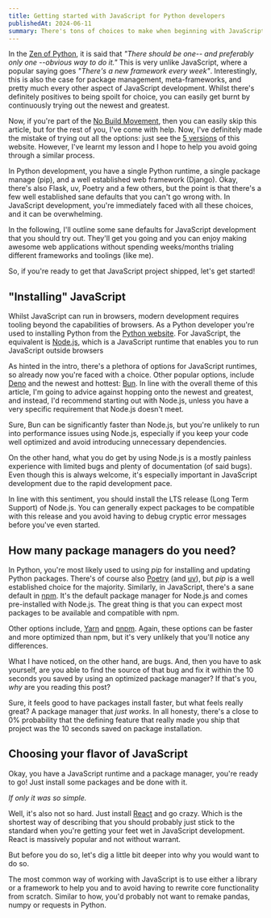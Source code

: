 ```yaml
---
title: Getting started with JavaScript for Python developers
publishedAt: 2024-06-11
summary: There's tons of choices to make when beginning with JavaScript development. But there's sane defaults you should try out.
---
```


In the [Zen of Python](https://peps.python.org/pep-0020/), it is said that _"There should be one-- and preferably only one --obvious way to do it."_
This is very unlike JavaScript, where a popular saying goes _"There's a new framework every week"_. Interestingly,
this is also the case for package management, meta-frameworks, and pretty much every other aspect of JavaScript development.
Whilst there's definitely positives to being spoilt for choice, you can easily get burnt by continuously trying out the newest and greatest.

Now, if you're part of the [No Build Movement](https://world.hey.com/dhh/you-can-t-get-faster-than-no-build-7a44131c), then you can easily
skip this article, but for the rest of you, I've come with help. Now, I've definitely made the mistake of trying out all the options:
just see the [5 versions](https://www.claesnn.com/software) of this website. However, I've learnt my lesson and I hope to help you avoid going through
a similar process.

In Python development, you have a single Python runtime, a single package manage (pip), and a well established web framework (Django).
Okay, there's also Flask, uv, Poetry and a few others, but the point is that there's a few well established sane defaults that you can't go wrong with.
In JavaScript development, you're immediately faced with all these choices, and it can be overwhelming.

In the following, I'll outline some sane defaults for JavaScript development that you should try out.
They'll get you going and you can enjoy making awesome web applications without spending weeks/months trialing different frameworks and toolings (like me).

So, if you're ready to get that JavaScript project shipped, let's get started!

## "Installing" JavaScript

Whilst JavaScript can run in browsers, modern development requires tooling beyond the capabilities of browsers.
As a Python developer you're used to installing Python from the [Python website](https://www.python.org/downloads/).
For JavaScript, the equivalent is [Node.js](https://nodejs.org/), which is a JavaScript runtime that enables you to run JavaScript outside browsers

As hinted in the intro, there's a plethora of options for JavaScript runtimes, so already now you're faced with a choice.
Other popular options, include [Deno](https://deno.land/) and the newest and hottest:
[Bun](https://bun.sh/). In line with the overall theme of this article, I'm going to advice against hopping onto the newest and greatest,
and instead, I'd recommend starting out with Node.js, unless you have a very specific requirement that Node.js doesn't meet.

Sure, Bun can be significantly faster than Node.js, but you're unlikely to run into performance issues using Node.js,
especially if you keep your code well optimized and avoid introducing unnecessary dependencies.

On the other hand, what you do get by using Node.js is a mostly painless experience with limited bugs and plenty of documentation (of said bugs).
Even though this is always welcome, it's especially important in JavaScript development due to the rapid development pace.

In line with this sentiment, you should install the LTS release (Long Term Support) of Node.js. You can generally expect packages to
be compatible with this release and you avoid having to debug cryptic error messages before you've even started.

## How many package managers do you need?

In Python, you're most likely used to using _pip_ for installing and updating Python packages. There's of course also
[Poetry](https://python-poetry.org/) (and [uv](https://astral.sh/blog/uv)), but _pip_ is a well established choice for the majority.
Similarly, in JavaScript, there's a sane default in [npm](https://www.npmjs.com/). It's the default package manager for Node.js and
comes pre-installed with Node.js. The great thing is that you can expect most packages to be available and compatible with npm.

Other options include, [Yarn](https://yarnpkg.com/) and [pnpm](https://pnpm.io/). Again, these options can be faster
and more optimized than npm, but it's very unlikely that you'll notice any differences.

What I have noticed, on the other hand, are bugs. And, then you have to ask yourself, are you able to find the source of that bug and fix it
within the 10 seconds you saved by using an optimized package manager? If that's you, _why_ are you reading this post?

Sure, it feels good to have packages install faster, but what feels really great? A package manager that _just works_. In all honesty, there's a
close to 0% probability that the defining feature that really made you ship that project was the 10 seconds saved on package installation.

## Choosing your flavor of JavaScript

Okay, you have a JavaScript runtime and a package manager, you're ready to go! Just install some packages and be done with it.

_If only it was so simple._

Well, it's also not so hard. Just install [React](https://react.dev/) and go crazy. Which is the shortest way of describing that you should
probably just stick to the standard when you're getting your feet wet in JavaScript development. React is massively popular and not without warrant.

But before you do so, let's dig a little bit deeper into why you would want to do so.

The most common way of working with JavaScript is to use either a library or a framework to help you and to avoid having to rewrite core
functionality from scratch. Similar to how, you'd probably not want to remake pandas, numpy or requests in Python.
